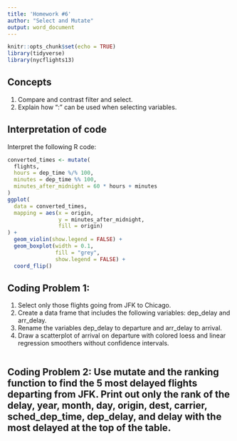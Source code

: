 ```yaml
---
title: 'Homework #6'
author: "Select and Mutate"
output: word_document
---
```


```r
knitr::opts_chunk$set(echo = TRUE)
library(tidyverse)
library(nycflights13)
```

## Concepts  

1.  Compare and contrast filter and select.  
1.  Explain how ":" can be used when selecting variables.

## Interpretation of code  

Interpret the following R code:  

```r
converted_times <- mutate(
  flights,
  hours = dep_time %/% 100,
  minutes = dep_time %% 100,
  minutes_after_midnight = 60 * hours + minutes
)
ggplot(
  data = converted_times,
  mapping = aes(x = origin,
                y = minutes_after_midnight,
                fill = origin)
) +
  geom_violin(show.legend = FALSE) +
  geom_boxplot(width = 0.1,
               fill = "grey",
               show.legend = FALSE) +
  coord_flip()
```

## Coding Problem 1:

1.  Select only those flights going from JFK to Chicago.  
1.  Create a data frame that includes the following variables: dep_delay and arr_delay.    
1.  Rename the variables dep_delay to departure and arr_delay to arrival.  
1.  Draw a scatterplot of arrival on departure with colored loess and linear regression smoothers without confidence intervals.  


```r

```  

## Coding Problem 2: Use mutate and the ranking function to find the 5 most delayed flights departing from JFK. Print out only the rank of the delay, year, month, day, origin, dest, carrier, sched_dep_time, dep_delay, and delay with the most delayed at the top of the table.  

```r

```  


